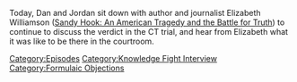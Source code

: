 {{DEFAULTSORT:
    #_EPISODE_0737:Reflections on a Verdict Part 2
}}{{Episode
    | title           = Reflections on a Verdict Part 2
    | caption         = Listen to this episode on [https://knowledgefight.libsyn.com/737-reflections-on-a-verdict-part-2 Libsyn] [https://open.spotify.com/episode/6cLzNfV63a7q8d8Qyamp0G Spotify], Read the [[Transcript/737: Reflections on a Verdict Part 2|Unofficial Transcript]]
    | episodeNumber   = 737
    | length          = 01:23:02
    | airDate         = October 16, 2022
    | episodeType     = [[:Category:Knowledge Fight Interview|Knowledge Fight Interview]], [[:Category:Formulaic Objections|Formulaic Objections]]
    | appearance      = [[Elizabeth Williamson]], [[Robbie Parker]], [[Jon Ronson]]
    | previousEpisode = [[736: Reflections on a Verdict]]
    | nextEpisode     = [[738: Taking a Powder With Chowder]]
}}

{{Stub}}

Today, Dan and Jordan sit down with author and journalist Elizabeth Williamson ([https://www.penguinrandomhouse.com/books/624175/sandy-hook-by-elizabeth-williamson/ Sandy Hook: An American Tragedy and the Battle for Truth]) to continue to discuss the verdict in the CT trial, and hear from Elizabeth what it was like to be there in the courtroom.

[[Category:Episodes]]
[[Category:Knowledge Fight Interview]]
[[Category:Formulaic Objections]]

